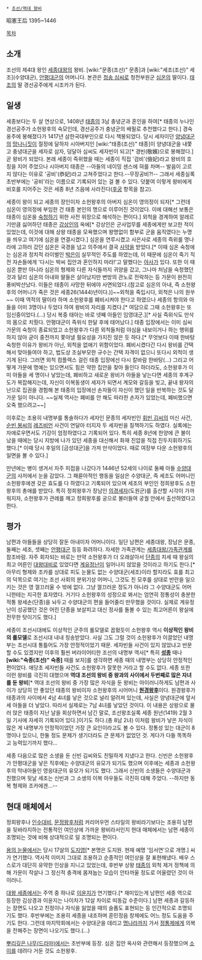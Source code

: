  * [[조선/역대 왕비]]

昭憲王后 
1395~1446

[[목차]] 
== 소개 ==
조선의 제4대 왕인 [[세종대왕]]의 왕비. [wiki:"문종(조선)" 문종]과 [wiki:"세조(조선)" 세조](수양대군), [[안평대군]]의 어머니다. 본관은 [[청송 심씨]]로 청천부원군 [[심온]]의 딸이다. [[태조]]의 딸 경선공주에게 시조카가 된다.

== 일생 ==
세종보다는 두 살 연상으로, 1408년 [[태종(조선)|태종]]의 3남 충녕군과 혼인을 하여[* 태종의 누나인 경선공주가 소헌왕후의 숙모인데, 경선공주가 충녕군의 배필로 추천했다고 한다.] 경숙옹주에 봉해졌다가 1417년 삼한국대부인으로 다시 책봉되었다. 당시 세자이던 [[양녕대군]]의 [[망나니]]짓이 절정에 달하자 시아버지인 [wiki:"태종(조선)" 태종]이 양녕대군을 내쫓고 충녕대군을 세자로 삼자, 덩달아 심씨도 세자빈이 되고[* 경빈(敬嬪)으로 봉해졌다.] 곧 왕비가 되었다. 본래 세종이 즉위했을 때는 세종이 직접 '검비'(儉妃)라고 왕비의 호칭을 지어 주었으나 시아버지 태종은 --아들의 네이밍 센스에 혀를 차며-- 발음이 고르지 않다는 이유로 '공비'(恭妃)라고 고쳐주었다고 한다.--무장공비?!-- 그래서 세종실록 초반부에는 '공비'라는 이름으로 기록되어 있는 걸 볼 수 있다. 덧붙여 이렇게 왕비에게 비호를 지어주는 것은 세종 8년 즈음에 사라진다([[후궁]] 항목을 참고).

세종이 왕이 되고 세종의 장인이자 소헌왕후의 아버지 심온이 영의정이 되자[* 그런데 심온이 영의정에 부임한 건 태종 본인의 명으로 이루어진 것이었다. 이에 대해선 보통은 태종이 심온을 [[숙청]]하기 위한 사전 위장으로 해석하는 편이다.] 외척을 경계하여 알레르기만큼 싫어하던 태종은 [[강상인]]의 옥에[* 강상인은 군사업무를 세종에게만 보고한 적이 있었는데, 이것에 대해 상왕 태종을 모욕했으며 왕명없이 함부로 군을 움직였다는 누명을 씌우고 여기에 심온을 연결시켰다.] 심온을 연루시켰고 사은사로 세종의 즉위를 명나라에 고하러 갔던 심온은 국경을 넘고 의주에서 결국 [[사약]]을 받았다.[* 이때 심온 숙청에는 심온과 정치적 라이벌인 [[박은]]이 실무적인 주도를 하였는데, 이 때문에 심온이 죽기 직전 자손들에게 '다시는 박씨 집안과 혼인하지 마라!'고 말했다는 [[야사]]가 있다. 또한 이 때 심온 뿐만 아니라 심온의 형제와 다른 자식들까지 귀양을 갔고, 그나마 처남을 숙청했던 것과 달리 심온의 아내와 딸들은 살아났지만 변방의 관노로 전락하는 등 가문이 완전히 풍비박산났다. 이들은 태종이 사망한 뒤에야 사면되었다.(참고로 심온의 아내, 즉 소헌왕후의 어머니가 죽은 것은 세종26(1444)년이다.)]~~외척을 죽입시다, 외척은 나의 원쑤~~ 이때 역적의 딸이라 하며 소헌왕후를 폐비시켜야 한다고 하였으나 세종의 항의와 아들을 이미 3명이나 두었다 하여 왕비의 자리를 지켰다.[* 여담으로 그때 소헌왕후는 또 임신중이었다.(...) 당시 복중 태아는 바로 넷째 아들인 임영대군.][* 사실 즉위식도 만삭의 몸으로 치뤘다. 안평대군이 즉위식 한달 후에 태어났다.] 태종 입장에서는 이미 심씨 가문의 숙청이 종료되었고 소헌왕후가 다른 외척들처럼 야심을 내보이거나 하는 행위를 하지 않아 굳이 중전까지 쫓아낼 필요성을 가지진 않은 듯 하다.[* 무엇보다 이때 한바탕 숙청한 이유가 왕비가 아닌, 외척을 없애기 위함이었다. 폐비시켰다간 다시 왕비를 간택해서 맞아들여야 하고, 법도상 조실부모한 규수는 간택 자격이 없으니 또다시 외척이 생기게 된다. 그러면 외척 컴플렉스 걸린 태종 입장에선 다시 칼바람 한바탕(...) 그리고 어떻게 가문에 명예는 있으면서도 힘은 약한 집안을 찾아 들인다 하더라도, 소헌왕후가 이미 아들을 세 명이나 낳았는데, 폐비하고 새로운 왕비가 아들을 낳는다면 세종의 후계구도가 복잡해지는데, 자신이 이복동생이 세자가 되면서 계모와 갈등을 빚고, 끝내 왕자의 난으로 집권을 경험해 본 태종의 입장에선 손자들이 자신이 했던 일을 반복하는 것도 달가운 일이 아니다. ~~실제 역사는 폐비를 안 해도 따라한 손자가 있었는데, 폐비했으면 오죽 했으려고~~]

이후로는 조용히 내명부를 통솔하다가 세자인 문종의 세자빈인 [[휘빈 김씨]]의 미신 사건, [[순빈 봉씨]]의 [[레즈비언]] 사건이 연달아 터지자 두 세자빈을 질책하기도 하였다. 실록에는 자애로우면서도 기강이 엄정하였다고 기록되어 있다. 특히 세종 8년에 한양에 큰 불이 났을 때에는 당시 지방에 나가 있던 세종을 대신해서 화재 진압을 직접 진두지휘하기도 했다.[* 이때 당시 후일의 [금성대군]을 가져 만삭이었다. 때로 여장부 다운 소헌왕후의 일면을 볼 수 있다.]

만년에는 병이 생겨서 자주 피접을 나갔다가 1446년 52세의 나이로 둘째 아들 [[세조(조선)|수양대군]]의 사저에서 눈을 감았다. 그 패륜아적인 행동을 일삼은 수양대군, 즉 세조도 어머니인 소헌왕후에겐 갖은 효도를 다 하였다고 기록되어 있으며 세조의 부인인 정희왕후도 소헌왕후의 총애를 받았다. 특히 정희왕후가 장남인 [[의경세자]](도원군)를 출산할 시각이 가까워지자, 소헌왕후가 관례를 깨고 정희왕후를 궁으로 불러들여 궁궐 안에서 출산하였다고 한다.

== 평가 ==
남편과 아들들을 상당히 잘둔 아내이자 어머니이다. 일단 남편은 세종대왕, 장남은 문종, 둘째는 세조, 셋째는 [[안평대군]] 등등 화려하다. 자세한 가족관계는 [[세종대왕/가족관계]]를 참조바람. 자주 회자되는 바로는 만약 소헌왕후가 더 오래살아서 [[단종]]의 치세 때 왕실의 최고 어른인 [[대왕대비]]로 있었다면 [[계유정난]]이 일어나지 않았을 것이라고 하기도 한다.[* 아무리 형제와 조카를 상대로 피도 눈물도 없는 수양대군(세조)이라 할지라도 효를 최고의 덕목으로 여기는 조선 사회의 분위기상 어머니, 그것도 친 모후를 상대로 반란을 일으키는 것은 영 껄끄러울 수 밖에 없다. 그냥 껄끄러운 정도가 아니라 그 수양대군도 어머니한테는 지극한 효자였다. 거기다 소헌왕후의 성정으로 봐서는 엄연히 정통성이 충분한 적통 왕세손(단종)을 놔두고 수양대군의 편을 들어줄리 만무했을 것이다. 실제로 계유정난이 성공했던 것은 어린 단종을 보살피고 대신 정사를 돌볼 수 있는 최고어른이 왕실에 전무한 탓이기도 했다.]

세종이 조선시대에도 이상적인 군주의 롤모델로 꼽혔듯이 소헌왕후 역시 '''이상적인 왕비의 롤모델'''로 조선시대 내내 칭송받았다. 사실 그도 그럴 것이 소헌왕후가 이끌었던 내명부는 조선시대 통틀어도 가장 안정적이었기 때문. 세자빈들 사건이 있지 않았냐고 반문할 수도 있겠지만 이후의 훨씬 버라이어티한 조선의 내명부 역사[* 특히 '''[[성종]]''' 때나 '''[wiki:"숙종(조선)" 숙종]''' 때를 보자]를 생각하면 세종 때의 내명부는 상당히 안정적인 편이었다. 애당초 세자빈들 사건도 소헌왕후가 잘못한 거라고 할 수도 없다. 세종 또한 이런 왕비를 극진히 대했으며 '''역대 조선의 왕비 중 왕과의 사이에서 두번째로 많은 자녀를 둔 왕비'''[* 역대 조선의 왕비 중 가장 많은 자식을 둔 왕비는 아이러니하게도 남편과 사이가 상당히 안 좋았던 태종의 왕비이자 소헌왕후의 시어머니 '''[[원경왕후]]'''이다. 원경왕후가 태종과의 사이에서 4남 4녀를 낳은 것으로 널리 알려져 있는데, 사실은 양녕대군에 앞서 세 아들을 더 낳았다. 따라서 실제로는 7남 4녀를 낳았던 것이다. 이 내용은 상왕으로 물러 앉은 태종이 지난 날을 회상하면서 남긴 말로, 조선왕조실록 세종 원년(1419) 2월 3일 기사에 자세히 기록되어 있다.]이기도 하다.(총 8남 2녀) 이처럼 왕비가 낳은 자식이 많은 게 내명부가 안정적이었던 가장 큰 요인이라고도 볼 수 있다. 정통성 있는 대군이 8명이나 있으니, 한둘 정도 문제가 생기더라도 큰 문제가 없었던 것. 게다가 다들 똑똑하고 능력있기까지 했다...

세종 다음으로 많은 소생을 둔 신빈 김씨와도 친밀하게 지냈다고 한다. 신빈은 소헌왕후가 안평대군을 낳은 직후에는 수양대군의 유모가 되기도 했으며 이후에는 세종과 소헌왕후의 막내아들인 영응대군의 유모가 되기도 했다. 그래서 신빈의 소생들은 수양대군과 친했으며 뒷날 세조는 신빈과 그 소생의 이복 아우들도 극진히 대해 주었다. --하지만 동복 형제와 조카에겐...--

== 현대 매체에서 ==
정희왕후나 [[인수대비]], [[문정왕후]]처럼 커리어우먼 스타일의 왕비라기보다는 조용히 남편을 뒷바라지하는 전통적인 여인상에 가까운 왕비라서인지 현대 매체에서는 남편 세종이 조명되는 것에 비해 상대적으로 덜 조명되는 편이다.

[[용의 눈물]]에서는 당시 17살의 [[도지영]][* 본명은 도지원. 현재 예명 '임서연'으로 개명.] 씨가 연기했다. 역사적 이미지 그대로 조용하고 순종적인 여인상을 잘 표현해냈다. 배우 스스로가 대단히 유약한 인상을 지니고 있었는데, 후반부 상왕 [[태종(조선)|태종]]의 외척 제거 정책에 의해 가문이 작살나 그 정신적 충격에 몸져눕는 모습이 안타까울 정도로 어울렸던 것이 아이러니.

[[대왕 세종]]에서는 주역 중 하나로 [[이윤지]]가 연기했다.[* 재미있는게 남편인 세종 역으로 등장한 김상경과 이윤지는 나이차가 12살 차이로 띠동갑 수준이다.] 남편 세종과 갈등하는 장면도 나오고 친정이나 자식을 잃었을 때의 슬픔도 표현되는 등 인간적으로 조명되기도 했다. 후반부에는 조용히 세종을 내조하며 훈민정음 창제에도 어느 정도 도움을 주기도 한다. 그런데 마지막회에서는 수양대군을 데리고 [[명나라]]까지 가서 [[정통제]]에게 의복을 전해주는 장면이 나오기도 했다.(…)

[[뿌리깊은 나무(드라마)]]에서는 초반부에 등장. 심온 집안 옥사와 관련해서 등장했으며 [[소이]]를 데려다 거둔 것도 소헌왕후.
